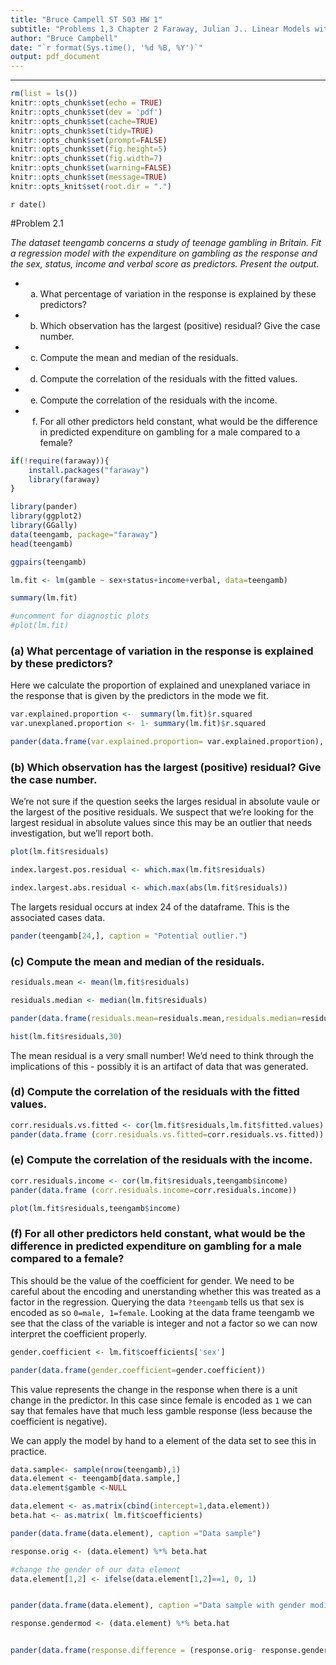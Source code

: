 ```yaml
---
title: "Bruce Campell ST 503 HW 1"
subtitle: "Problems 1,3 Chapter 2 Faraway, Julian J.. Linear Models with R, Second Edition (Chapman & Hall/CRC Texts in Statistical Science). CRC Press."
author: "Bruce Campbell"
date: "`r format(Sys.time(), '%d %B, %Y')`"
output: pdf_document
---
```


---
```r
rm(list = ls())
knitr::opts_chunk$set(echo = TRUE)
knitr::opts_chunk$set(dev = 'pdf')
knitr::opts_chunk$set(cache=TRUE)
knitr::opts_chunk$set(tidy=TRUE)
knitr::opts_chunk$set(prompt=FALSE)
knitr::opts_chunk$set(fig.height=5)
knitr::opts_chunk$set(fig.width=7)
knitr::opts_chunk$set(warning=FALSE)
knitr::opts_chunk$set(message=TRUE)
knitr::opts_knit$set(root.dir = ".")
```

`r date()`

#Problem 2.1

_The dataset teengamb concerns a study of teenage gambling in Britain. Fit a regression model with the expenditure on gambling as the response and the sex, status, income and verbal score as predictors. Present the output._

* (a) What percentage of variation in the response is explained by these predictors? 
* (b) Which observation has the largest (positive) residual? Give the case number. 
* (c) Compute the mean and median of the residuals. 
* (d) Compute the correlation of the residuals with the fitted values. 
* (e) Compute the correlation of the residuals with the income. 
* (f) For all other predictors held constant, what would be the difference in predicted expenditure on gambling for a male compared to a female?

```r
if(!require(faraway)){
    install.packages("faraway")
    library(faraway)
}
```


```r
library(pander)
library(ggplot2)
library(GGally)
data(teengamb, package="faraway")
head(teengamb)

ggpairs(teengamb)

lm.fit <- lm(gamble ~ sex+status+income+verbal, data=teengamb)

summary(lm.fit)

#uncomment for diagnostic plots
#plot(lm.fit)
```

### (a) What percentage of variation in the response is explained by these predictors? 

Here we calculate the proportion of explained and unexplaned variace in the response that is given by the predictors in the mode we fit. 
```r

var.explained.proportion <-  summary(lm.fit)$r.squared
var.unexplaned.proportion <- 1- summary(lm.fit)$r.squared

pander(data.frame(var.explained.proportion= var.explained.proportion), caption="Explained")

```


### (b) Which observation has the largest (positive) residual? Give the case number.

We're not sure if the question seeks the larges residual in absolute vaule or the largest of the positive residuals.  We suspect that we're looking for the largest residual in absolute values since this may be an outlier that needs investigation, but we'll report both. 

```r
plot(lm.fit$residuals)

index.largest.pos.residual <- which.max(lm.fit$residuals)

index.largest.abs.residual <- which.max(abs(lm.fit$residuals))

```
The largets residual occurs at index 24 of the dataframe.  This is the associated cases data.

```r
pander(teengamb[24,], caption = "Potential outlier.")
```


### (c) Compute the mean and median of the residuals. 

```r
residuals.mean <- mean(lm.fit$residuals)

residuals.median <- median(lm.fit$residuals)

pander(data.frame(residuals.mean=residuals.mean,residuals.median=residuals.median))

hist(lm.fit$residuals,30)
```

The mean residual is a very small number! We'd need to think through the implications of this - possibly it is an artifact of data that was generated.

### (d) Compute the correlation of the residuals with the fitted values. 
```r
corr.residuals.vs.fitted <- cor(lm.fit$residuals,lm.fit$fitted.values)
pander(data.frame (corr.residuals.vs.fitted=corr.residuals.vs.fitted))
```

### (e) Compute the correlation of the residuals with the income. 
```r
corr.residuals.income <- cor(lm.fit$residuals,teengamb$income)
pander(data.frame (corr.residuals.income=corr.residuals.income))
```

```r
plot(lm.fit$residuals,teengamb$income)
```

### (f) For all other predictors held constant, what would be the difference in predicted expenditure on gambling for a male compared to a female?

This should be the value of the coefficient for gender.  We need to be careful about the encoding and unerstanding whether this was treated as a factor in the regression. Querying the data `?teengamb` tells us that sex is encoded as so `0=male, 1=female`.  Looking at the data frame teengamb we see that the class of the variable is integer and not a factor so we can now interpret the coefficient properly. 


```r

gender.coefficient <- lm.fit$coefficients['sex']

pander(data.frame(gender.coefficient=gender.coefficient))

```
This value represents the change in the response when there is a unit change in the predictor.  In this case since female is encoded as `1` we can say that females have that much less gamble response (less because the coefficient is negative).

We can apply the model by hand to a element of the data set to see this in practice. 

```r
data.sample<- sample(nrow(teengamb),1)
data.element <- teengamb[data.sample,]
data.element$gamble <-NULL

data.element <- as.matrix(cbind(intercept=1,data.element))
beta.hat <- as.matrix( lm.fit$coefficients)

pander(data.frame(data.element), caption ="Data sample")

response.orig <- (data.element) %*% beta.hat    

#change the gender of our data element 
data.element[1,2] <- ifelse(data.element[1,2]==1, 0, 1)


pander(data.frame(data.element), caption ="Data sample with gender modified")

response.gendermod <- (data.element) %*% beta.hat


pander(data.frame(response.difference = (response.orig- response.gendermod)))
```



